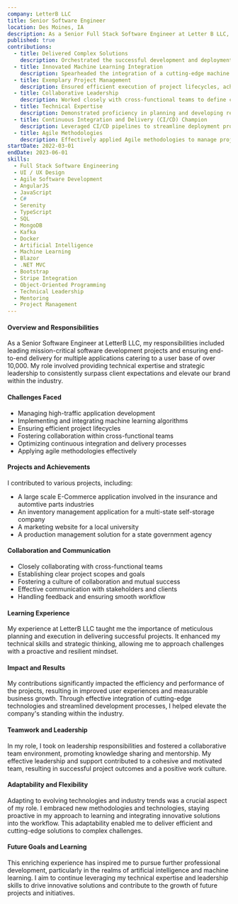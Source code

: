 ```yaml
---
company: LetterB LLC
title: Senior Software Engineer
location: Des Moines, IA
description: As a Senior Full Stack Software Engineer at Letter B LLC, I led mission-critical software development projects, overseeing end-to-end delivery for multiple applications serving a robust user base of over 10,000. My technical expertise and strategic leadership consistently surpassed client expectations, elevating our brand as a pinnacle of excellence within the industry.
published: true
contributions:
  - title: Delivered Complex Solutions
    description: Orchestrated the successful development and deployment of high-traffic applications, each catering to 10,000+ users, through the implementation of meticulous design and development strategies.
  - title: Innovated Machine Learning Integration
    description: Spearheaded the integration of a cutting-edge machine learning algorithm to optimize content filtering, resulting in a substantial enhancement of user engagement and experience metrics.
  - title: Exemplary Project Management
    description: Ensured efficient execution of project lifecycles, achieving an impressive 10% acceleration in project completion, underscoring a commitment to both operational efficiency and exceptional quality standards.
  - title: Collaborative Leadership
    description: Worked closely with cross-functional teams to define comprehensive project scopes, establish clear goals, and deliverables, fostering a culture of collaboration and mutual success.
  - title: Technical Expertise
    description: Demonstrated proficiency in planning and developing responsive front-end interfaces using React, as well as designing and optimizing RESTful APIs to guarantee seamless communication between front-end and back-end systems.
  - title: Continuous Integration and Delivery (CI/CD) Champion
    description: Leveraged CI/CD pipelines to streamline deployment processes and maintain a robust continuous integration environment, ensuring swift and reliable application delivery.
  - title: Agile Methodologies
    description: Effectively applied Agile methodologies to manage project workflows, encourage team collaboration, and adeptly respond to evolving project requirements.
startDate: 2022-03-01
endDate: 2023-06-01
skills:
  - Full Stack Software Engineering
  - UI / UX Design
  - Agile Software Development
  - AngularJS
  - JavaScript
  - C#
  - Serenity
  - TypeScript
  - SQL
  - MongoDB
  - Kafka
  - Docker
  - Artificial Intelligence
  - Machine Learning
  - Blazor
  - .NET MVC
  - Bootstrap
  - Stripe Integration
  - Object-Oriented Programming
  - Technical Leadership
  - Mentoring
  - Project Management
---
```


#### Overview and Responsibilities

As a Senior Software Engineer at LetterB LLC, my responsibilities included leading mission-critical software development projects and ensuring end-to-end delivery for multiple applications catering to a user base of over 10,000. My role involved providing technical expertise and strategic leadership to consistently surpass client expectations and elevate our brand within the industry.

#### Challenges Faced

- Managing high-traffic application development
- Implementing and integrating machine learning algorithms
- Ensuring efficient project lifecycles
- Fostering collaboration within cross-functional teams
- Optimizing continuous integration and delivery processes
- Applying agile methodologies effectively

#### Projects and Achievements

I contributed to various projects, including:

- A large scale E-Commerce application involved in the insurance and automtive parts industries
- An inventory management application for a multi-state self-storage company
- A marketing website for a local university
- A production management solution for a state government agency

#### Collaboration and Communication

- Closely collaborating with cross-functional teams
- Establishing clear project scopes and goals
- Fostering a culture of collaboration and mutual success
- Effective communication with stakeholders and clients
- Handling feedback and ensuring smooth workflow

#### Learning Experience

My experience at LetterB LLC taught me the importance of meticulous planning and execution in delivering successful projects. It enhanced my technical skills and strategic thinking, allowing me to approach challenges with a proactive and resilient mindset.

#### Impact and Results

My contributions significantly impacted the efficiency and performance of the projects, resulting in improved user experiences and measurable business growth. Through effective integration of cutting-edge technologies and streamlined development processes, I helped elevate the company's standing within the industry.

#### Teamwork and Leadership

In my role, I took on leadership responsibilities and fostered a collaborative team environment, promoting knowledge sharing and mentorship. My effective leadership and support contributed to a cohesive and motivated team, resulting in successful project outcomes and a positive work culture.

#### Adaptability and Flexibility

Adapting to evolving technologies and industry trends was a crucial aspect of my role. I embraced new methodologies and technologies, staying proactive in my approach to learning and integrating innovative solutions into the workflow. This adaptability enabled me to deliver efficient and cutting-edge solutions to complex challenges.

#### Future Goals and Learning

This enriching experience has inspired me to pursue further professional development, particularly in the realms of artificial intelligence and machine learning. I aim to continue leveraging my technical expertise and leadership skills to drive innovative solutions and contribute to the growth of future projects and initiatives.

